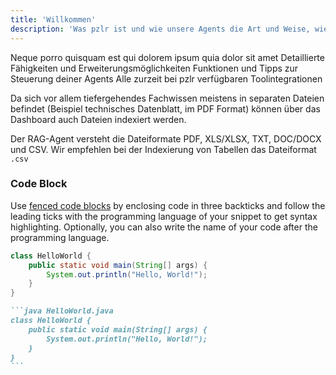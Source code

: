 ```yaml
---
title: 'Willkommen'
description: 'Was pzlr ist und wie unsere Agents die Art und Weise, wie Arbeit erledigt wird, evolutionieren.'
---
```


<CardGroup cols={2}>
  <Card title="Erste Schritte" icon="clipboard">
    Neque porro quisquam est qui dolorem ipsum quia dolor sit amet
  </Card>
  <Card title="Agents" icon="square-2">
    Detaillierte Fähigkeiten und Erweiterungsmöglichkeiten 
  </Card>
  <Card title="Dashboard" icon="square-3">
    Funktionen und Tipps zur Steuerung deiner Agents
  </Card>
  <Card title="Integrationen" icon="square-4">
    Alle zurzeit bei pzlr verfügbaren Toolintegrationen
  </Card>
</CardGroup>

Da sich vor allem tiefergehendes Fachwissen meistens in separaten Dateien befindet (Beispiel technisches Datenblatt, im PDF Format) können über das Dashboard auch Dateien indexiert werden. 

<Tip>Der RAG-Agent versteht die Dateiformate PDF, XLS/XLSX, TXT, DOC/DOCX und CSV. Wir empfehlen bei der Indexierung von Tabellen das Dateiformat `.csv`</Tip>


### Code Block

Use [fenced code blocks](https://www.markdownguide.org/extended-syntax/#fenced-code-blocks) by enclosing code in three backticks and follow the leading ticks with the programming language of your snippet to get syntax highlighting. Optionally, you can also write the name of your code after the programming language.

```java HelloWorld.java
class HelloWorld {
    public static void main(String[] args) {
        System.out.println("Hello, World!");
    }
}
```

````md
```java HelloWorld.java
class HelloWorld {
    public static void main(String[] args) {
        System.out.println("Hello, World!");
    }
}
```
````
